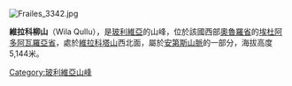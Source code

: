 [[Image:Frailes_3342.jpg|right]]
{{Coord|19|3|54|S|66|19|20|W|display=title}}

'''維拉科柳山'''（Wila Qullu），是[[玻利維亞|玻利維亞]]的山峰，位於該國西部[[奧魯羅省|奧魯羅省]]的[[埃杜阿多阿瓦羅亞省|埃杜阿多阿瓦羅亞省]]，處於[[維拉科塔山_(奧魯羅省)|維拉科塔山]]西北面，屬於[[安第斯山脈|安第斯山脈]]的一部分，海拔高度5,144米。

{{Bolivia-geo-stub}}
[[Category:玻利維亞山峰|Category:玻利維亞山峰]]